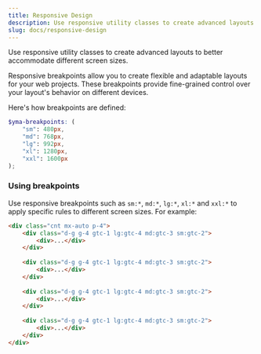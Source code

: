 ```yaml
---
title: Responsive Design
description: Use responsive utility classes to create advanced layouts to better accommodate different screen sizes.
slug: docs/responsive-design
---
```


Use responsive utility classes to create advanced layouts to better accommodate different screen sizes.

Responsive breakpoints allow you to create flexible and adaptable layouts for your web projects. These breakpoints provide fine-grained control over your layout's behavior on different devices.

Here's how breakpoints are defined:

```scss
$yma-breakpoints: (
    "sm": 480px,
    "md": 768px,
    "lg": 992px,
    "xl": 1280px,
    "xxl": 1600px
);
```

### Using breakpoints

Use responsive breakpoints such as `sm:*`, `md:*`, `lg:*`, `xl:*` and `xxl:*` to apply specific rules to different screen sizes. For example:

```html "lg:gtc-4" "md:gtc-3" "sm:gtc-2"
<div class="cnt mx-auto p-4">
    <div class="d-g g-4 gtc-1 lg:gtc-4 md:gtc-3 sm:gtc-2">
        <div>...</div>
    </div>
    
    <div class="d-g g-4 gtc-1 lg:gtc-4 md:gtc-3 sm:gtc-2">
        <div>...</div>
    </div>
    
    <div class="d-g g-4 gtc-1 lg:gtc-4 md:gtc-3 sm:gtc-2">
        <div>...</div>
    </div>
    
    <div class="d-g g-4 gtc-1 lg:gtc-4 md:gtc-3 sm:gtc-2">
        <div>...</div>
    </div>
</div>
```
